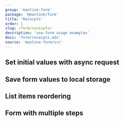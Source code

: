 ```yaml
---
group: 'mantine-form'
package: '@mantine/form'
title: 'Receipts'
order: 1
slug: /form/receipts/
description: 'use-form usage examples'
docs: 'form/receipts.mdx'
source: 'mantine-form/src'
---
```



## Set initial values with async request

<Demo data={FormDemos.asyncSetValues} />

## Save form values to local storage

<Demo data={FormDemos.localStorage} />

## List items reordering

<Demo data={FormDemos.dnd} />

## Form with multiple steps

<Demo data={FormDemos.stepper} />
